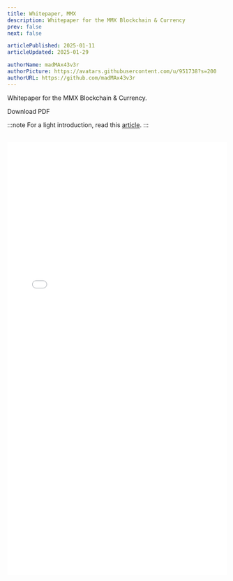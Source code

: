 ```yaml
---
title: Whitepaper, MMX
description: Whitepaper for the MMX Blockchain & Currency
prev: false
next: false

articlePublished: 2025-01-11
articleUpdated: 2025-01-29

authorName: madMAx43v3r
authorPicture: https://avatars.githubusercontent.com/u/951738?s=200
authorURL: https://github.com/madMAx43v3r
---
```



Whitepaper for the MMX Blockchain & Currency.

<LinkButton href="/MMX_Whitepaper_290125.pdf" icon="download" iconPlacement="start">
	Download PDF
</LinkButton>

:::note
For a light introduction, read this [article](../../../articles/general/mmx-tldr/).
:::

<br/>
<embed type="application/pdf" src="/MMX_Whitepaper_290125.pdf"  width="100%" height="992px"></embed>
